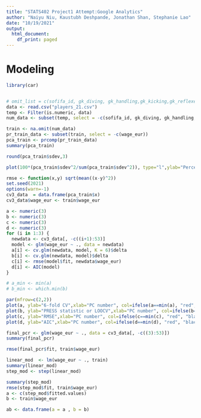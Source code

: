 ```yaml
---
title: "STATS402 Project1 Attempt:Google Analytics"
author: "Naiyu Niu, Kaustubh Deshpande, Jonathan Shan, Stephanie Lao"
date: "10/19/2021"
output:
  html_document:
    df_print: paged
---
```


# Modeling
```r
library(car)


# omit_list = c(sofifa_id, gk_diving, gk_handling,gk_kicking,gk_reflexes,gk_speed,gk_positioning)
data <- read.csv("players_21.csv")
temp <- Filter(is.numeric, data)
num_data <- subset(temp, select = -c(sofifa_id, gk_diving, gk_handling,gk_kicking,gk_reflexes,gk_speed,gk_positioning))
```


```r
train <- na.omit(num_data)
pr_train_data <- subset(train, select = -c(wage_eur))
pca_train <- prcomp(pr_train_data)
summary(pca_train)
```

```r
round(pca_train$sdev,3)

plot(100*(pca_train$sdev^2/sum(pca_train$sdev^2)), type="l",ylab="Percentage of Variation explained", xlab="PC number")
```


```r
rmse <- function(x,y) sqrt(mean((x-y)^2))
set.seed(2021)
options(warn=-1)
cv3_data  = data.frame(pca_train$x)
cv3_data$wage_eur <- train$wage_eur

a <- numeric(3)
b <- numeric(3)
c <- numeric(3)
d <- numeric(3)
for (i in 1:3) {
  newdata <- cv3_data[, -c((i+1):53)]
  model <- glm(wage_eur ~ ., data = newdata)
  a[i] <- cv.glm(newdata, model, K = 6)$delta
  b[i] <- cv.glm(newdata, model)$delta
  c[i] <- rmse(model$fit, newdata$wage_eur)
  d[i] <- AIC(model)
}

# a_min <- min(a)
# b_min <- which.min(b)

par(mfrow=c(2,2))
plot(a, ylab="6-fold CV",xlab="PC number", col=ifelse(a==min(a), "red", "black"))
plot(b, ylab="PRESS statistic or LOOCV",xlab="PC number", col=ifelse(b==min(b), "red", "black"))
plot(c, ylab="RMSE",xlab="PC number", col=ifelse(c==min(c), "red", "black"))
plot(d, ylab="AIC",xlab="PC number", col=ifelse(d==min(d), "red", "black"))
```



```r
final_pcr <- glm(wage_eur ~ ., data = cv3_data[, -c((3):53)])
summary(final_pcr)

rmse(final_pcr$fit, train$wage_eur)

linear_mod  <- lm(wage_eur ~ ., train)
summary(linear_mod)
step_mod <- step(linear_mod)

summary(step_mod)
rmse(step_mod$fit, train$wage_eur)
a <- c(step_mod$fitted.values)
b <- train$wage_eur

ab <- data.frame(a = a , b = b)
```

